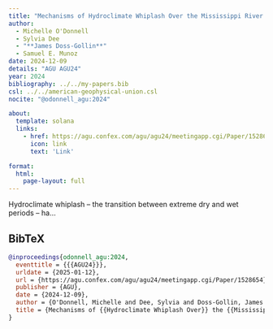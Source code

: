 ```yaml
---
title: "Mechanisms of Hydroclimate Whiplash Over the Mississippi River Basin"
author:
  - Michelle O'Donnell
  - Sylvia Dee
  - "**James Doss-Gollin**"
  - Samuel E. Munoz
date: 2024-12-09
details: "AGU AGU24"
year: 2024
bibliography: ../../my-papers.bib
csl: ../../american-geophysical-union.csl
nocite: "@odonnell_agu:2024"

about:
  template: solana
  links:
    - href: https://agu.confex.com/agu/agu24/meetingapp.cgi/Paper/1528654
      icon: link
      text: 'Link'

format:
  html:
    page-layout: full
---
```


Hydroclimate whiplash – the transition between extreme dry and wet periods – ha...

## BibTeX

```bibtex
@inproceedings{odonnell_agu:2024,
  eventtitle = {{{AGU24}}},
  urldate = {2025-01-12},
  url = {https://agu.confex.com/agu/agu24/meetingapp.cgi/Paper/1528654},
  publisher = {AGU},
  date = {2024-12-09},
  author = {O'Donnell, Michelle and Dee, Sylvia and Doss-Gollin, James and Munoz, Samuel E.},
  title = {Mechanisms of {{Hydroclimate Whiplash Over}} the {{Mississippi River Basin}}},
}
```